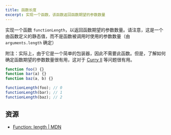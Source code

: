 ```yaml
---
title: 函数长度
excerpt: 实现一个函数，该函数返回函数期望的参数数量
---
```


实现一个函数 `functionLength`，以返回函数期望的参数数量。请注意，这是一个由函数定义的静态值，而不是函数被调用时使用的参数数量（由 `arguments.length` 确定）

附注：实际上，由于它是一个简单的包装器，因此不需要此函数。但是，了解如何确定函数期望的参数数量很有用，这对于 [Curry II](/questions/javascript/curry-ii) 等问题很有用。

```js
function foo() {}
function bar(a) {}
function baz(a, b) {}

functionLength(foo); // 0
functionLength(bar); // 1
functionLength(baz); // 2
```

## 资源

* [Function: length | MDN](https://developer.mozilla.org/en-US/docs/Web/JavaScript/Reference/Global_Objects/Function/length)
